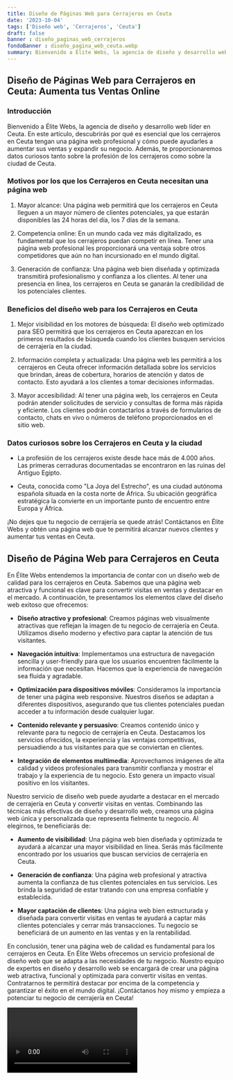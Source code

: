 ```yaml
---
title: Diseño de Páginas Web para Cerrajeros en Ceuta
date: '2023-10-04'
tags: ['Diseño web', 'Cerrajeros', 'Ceuta']
draft: false
banner : diseño_paginas_web_cerrajeros
fondoBanner : diseño_pagina_web_ceuta.webp
summary: Bienvenido a Élite Webs, la agencia de diseño y desarrollo web líder en Ceuta. En este artículo, descubrirás por qué es esencial que los cerrajeros en Ceuta tengan una página web profesional y cómo puede ayudarles a aumentar sus ventas y expandir su negocio. Además, te proporcionaremos datos curiosos tanto sobre la profesión de los cerrajeros como sobre la ciudad de Ceuta.
---
```


## Diseño de Páginas Web para Cerrajeros en Ceuta: Aumenta tus Ventas Online

### Introducción

Bienvenido a Élite Webs, la agencia de diseño y desarrollo web líder en Ceuta. En este artículo, descubrirás por qué es esencial que los cerrajeros en Ceuta tengan una página web profesional y cómo puede ayudarles a aumentar sus ventas y expandir su negocio. Además, te proporcionaremos datos curiosos tanto sobre la profesión de los cerrajeros como sobre la ciudad de Ceuta.

### Motivos por los que los Cerrajeros en Ceuta necesitan una página web

1. Mayor alcance: Una página web permitirá que los cerrajeros en Ceuta lleguen a un mayor número de clientes potenciales, ya que estarán disponibles las 24 horas del día, los 7 días de la semana. 

2. Competencia online: En un mundo cada vez más digitalizado, es fundamental que los cerrajeros puedan competir en línea. Tener una página web profesional les proporcionará una ventaja sobre otros competidores que aún no han incursionado en el mundo digital.

3. Generación de confianza: Una página web bien diseñada y optimizada transmitirá profesionalismo y confianza a los clientes. Al tener una presencia en línea, los cerrajeros en Ceuta se ganarán la credibilidad de los potenciales clientes.

### Beneficios del diseño web para los Cerrajeros en Ceuta

1. Mejor visibilidad en los motores de búsqueda: El diseño web optimizado para SEO permitirá que los cerrajeros en Ceuta aparezcan en los primeros resultados de búsqueda cuando los clientes busquen servicios de cerrajería en la ciudad.

2. Información completa y actualizada: Una página web les permitirá a los cerrajeros en Ceuta ofrecer información detallada sobre los servicios que brindan, áreas de cobertura, horarios de atención y datos de contacto. Esto ayudará a los clientes a tomar decisiones informadas.

3. Mayor accesibilidad: Al tener una página web, los cerrajeros en Ceuta podrán atender solicitudes de servicio y consultas de forma más rápida y eficiente. Los clientes podrán contactarlos a través de formularios de contacto, chats en vivo o números de teléfono proporcionados en el sitio web.

### Datos curiosos sobre los Cerrajeros en Ceuta y la ciudad

- La profesión de los cerrajeros existe desde hace más de 4.000 años. Las primeras cerraduras documentadas se encontraron en las ruinas del Antiguo Egipto.

- Ceuta, conocida como "La Joya del Estrecho", es una ciudad autónoma española situada en la costa norte de África. Su ubicación geográfica estratégica la convierte en un importante punto de encuentro entre Europa y África.

¡No dejes que tu negocio de cerrajería se quede atrás! Contáctanos en Élite Webs y obtén una página web que te permitirá alcanzar nuevos clientes y aumentar tus ventas en Ceuta.

<GifSeo />

<Cta />

## Diseño de Página Web para Cerrajeros en Ceuta

En Élite Webs entendemos la importancia de contar con un diseño web de calidad para los cerrajeros en Ceuta. Sabemos que una página web atractiva y funcional es clave para convertir visitas en ventas y destacar en el mercado. A continuación, te presentamos los elementos clave del diseño web exitoso que ofrecemos:

- **Diseño atractivo y profesional**: Creamos páginas web visualmente atractivas que reflejan la imagen de tu negocio de cerrajería en Ceuta. Utilizamos diseño moderno y efectivo para captar la atención de tus visitantes.

- **Navegación intuitiva**: Implementamos una estructura de navegación sencilla y user-friendly para que los usuarios encuentren fácilmente la información que necesitan. Hacemos que la experiencia de navegación sea fluida y agradable.

- **Optimización para dispositivos móviles**: Consideramos la importancia de tener una página web responsive. Nuestros diseños se adaptan a diferentes dispositivos, asegurando que tus clientes potenciales puedan acceder a tu información desde cualquier lugar.

- **Contenido relevante y persuasivo**: Creamos contenido único y relevante para tu negocio de cerrajería en Ceuta. Destacamos los servicios ofrecidos, la experiencia y las ventajas competitivas, persuadiendo a tus visitantes para que se conviertan en clientes.

- **Integración de elementos multimedia**: Aprovechamos imágenes de alta calidad y videos profesionales para transmitir confianza y mostrar el trabajo y la experiencia de tu negocio. Esto genera un impacto visual positivo en los visitantes.

Nuestro servicio de diseño web puede ayudarte a destacar en el mercado de cerrajería en Ceuta y convertir visitas en ventas. Combinando las técnicas más efectivas de diseño y desarrollo web, creamos una página web única y personalizada que representa fielmente tu negocio. Al elegirnos, te beneficiarás de:

- **Aumento de visibilidad**: Una página web bien diseñada y optimizada te ayudará a alcanzar una mayor visibilidad en línea. Serás más fácilmente encontrado por los usuarios que buscan servicios de cerrajería en Ceuta.

- **Generación de confianza**: Una página web profesional y atractiva aumenta la confianza de tus clientes potenciales en tus servicios. Les brinda la seguridad de estar tratando con una empresa confiable y establecida.

- **Mayor captación de clientes**: Una página web bien estructurada y diseñada para convertir visitas en ventas te ayudará a captar más clientes potenciales y cerrar más transacciones. Tu negocio se beneficiará de un aumento en las ventas y en la rentabilidad.

En conclusión, tener una página web de calidad es fundamental para los cerrajeros en Ceuta. En Élite Webs ofrecemos un servicio profesional de diseño web que se adapta a las necesidades de tu negocio. Nuestro equipo de expertos en diseño y desarrollo web se encargará de crear una página web atractiva, funcional y optimizada para convertir visitas en ventas. Contratarnos te permitirá destacar por encima de la competencia y garantizar el éxito en el mundo digital. ¡Contáctanos hoy mismo y empieza a potenciar tu negocio de cerrajería en Ceuta!

<Video />

<CtaBot job='Cerrajeros' city='Ceuta'/>

<Gmaps query='Ceuta+españa+maps' />